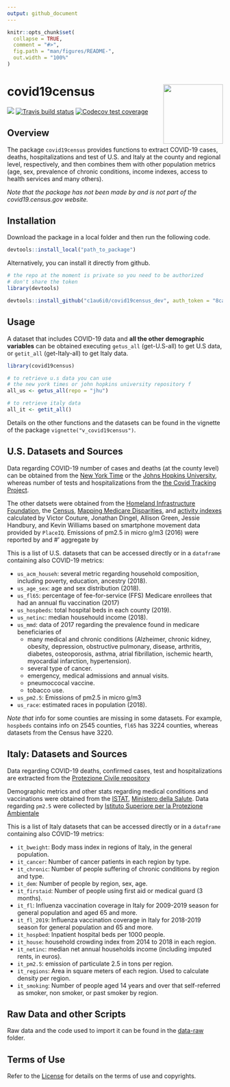 ```yaml
---
output: github_document
---
```


<!-- README.md is generated from README.Rmd. Please edit that file -->

```r
knitr::opts_chunk$set(
  collapse = TRUE,
  comment = "#>",
  fig.path = "man/figures/README-",
  out.width = "100%"
)
```

# covid19census  <img src='inst/img/hexsticker2.png' align="right" height="139" >

<!-- badges: start -->
[![](https://img.shields.io/badge/devel%20version-0.0.0.9700-blue.svg)](https://codecov.io/gh/c1au6i0/covid19census?branch=master)
[![Travis build status](https://travis-ci.com/c1au6i0/covid19census.svg?token=PM6d4w2yt4HVWw7s2Jgy&branch=master)](https://travis-ci.com/c1au6i0/covid19census)
[![Codecov test coverage](https://codecov.io/gh/c1au6i0/covid19census/branch/master/graph/badge.svg)](https://codecov.io/gh/c1au6i0/covid19census?branch=master)


<!-- badges: end -->

## Overview

The package `covid19census` provides functions to extract COVID-19 cases, deaths, hospitalizations and test of U.S. and Italy at the county and regional level, respectively, and then combines them with other population metrics (age, sex, prevalence of chronic conditions, income indexes, access to health services and many others).

*Note that the package has not been made by and is not part of the covid19.census.gov website.*

## Installation

Download the package in a local folder and then run the following code.

```r
devtools::install_local("path_to_package")
```

Alternatively, you can install it directly from github.

```r
# the repo at the moment is private so you need to be authorized 
# don't share the token
library(devtools)

devtools::install_github("c1au6i0/covid19census_dev", auth_token = "8ca5cd2bb556a45f1ffeb2e9b44c90d4fbef6cf2", ref = "dev")
```

## Usage

A dataset that includes COVID-19 data and **all the other demographic variables** can be obtained executing `getus_all` (get-U.S-all) to get U.S data, or `getit_all` (get-Italy-all) to get Italy data.

```r
library(covid19census)

# to retrieve u.s data you can use 
# the new york times or john hopkins university repository f
all_us <- getus_all(repo = "jhu")

# to retrieve italy data
all_it <- getit_all()
```

Details on the other functions and the datasets can be found in the vignette of the package `vignette("v_covid19census")`.

## U.S. Datasets and Sources

Data regarding COVID-19 number of cases and deaths (at the county level) can be obtained from the [New York Time](https://github.com/nytimes/covid-19-data) or the [Johns Hopkins University](https://github.com/CSSEGISandData), whereas number of tests and hospitalizations from the [the Covid Tracking Project](https://covidtracking.com/api}).

The other datsets were obtained from the [Homeland Infrastructure Foundation](https://hifld-geoplatform.opendata.arcgis.com/datasets/hospitals/data?page=18), the [Census](https://data.census.gov/cedsci/table?q=United%20States), [Mapping Medicare Disparities](https://data.cms.gov/mapping-medicare-disparities), and [activity indexes](https://github.com/COVIDExposureIndices/COVIDExposureIndices) calculated by  Victor Couture, Jonathan Dingel, Allison Green, Jessie Handbury, and Kevin Williams based on smartphone movement data provided by `PlaceIQ`. Emissions of pm2.5 in micro g/m3 (2016) were reported by \href{http://fizz.phys.dal.ca/~atmos/martin/?page_id=140#V4.NA.02.MAPLE}{Atmoshpheric Composition Analysis Group} and
#'  aggregate by \href{https://github.com/wxwx1993/PM_COVID/blob/master/additional_preprocessing_code/download_pm25_values.md}{Ista Zahn and Ben Sabath}

This is a list of U.S. datasets that can be accessed directly or in a `dataframe` containing also COVID-19 metrics:

* `us_acm_househ`: several metric regarding household composition, including poverty, education, ancestry (2018).
* `us_age_sex`: age and sex distribution (2018).
* `us_fl65`:  percentage of fee-for-service (FFS) Medicare enrollees that had an annual flu vaccination (2017)
* `us_hospbeds`: total hospital beds in each county (2019).
* `us_netinc`: median househould income (2018).
* `us_mmd`: data of 2017 regarding the  prevalence found in medicare beneficiaries of 
    * many medical and chronic conditions (Alzheimer, chronic kidney, obesity, depression, obstructive pulmonary, disease, arthritis, diabetes, osteoporosis, asthma, atrial  fibrillation, ischemic hearth, myocardial infarction, hypertension).
    * several type of cancer.
    * emergency,  medical admissions and annual visits.
    * pneumoccocal vaccine.
    * tobacco use.
* `us_pm2.5`: Emissions of pm2.5 in micro g/m3
* `us_race`: estimated races in population (2018).
    
*Note that* info for some counties are missing in some datasets. For example, `hospbeds` contains info on 2545 counties, `fl65` has 3224 counties, whereas datasets from the Census have 3220.

## Italy: Datasets and Sources

Data regarding COVID-19 deaths, confirmed cases, test and hospitalizations are extracted from the [Protezione Civile repository](https://github.com/pcm-dpc/COVID-19)

Demographic metrics and other stats regarding medical conditions and vaccinations were obtained from the [ISTAT](http://dati.istat.it/?lang=en), [Ministero della Salute](http://www.salute.gov.it/portale/home.html). Data regarding `pm2.5` were collected by [Istituto Superiore per la Protezione Ambientale](https://annuario.isprambiente.it/pon/basic/14)


This is a list of Italy datasets that can be accessed directly or in a `dataframe` containing also COVID-19 metrics:

* `it_bweight`: Body mass index in regions of Italy, in the general population.
* `it_cancer`: Number of cancer patients in each region by type.
* `it_chronic`: Number of people suffering of chronic conditions by region and type.
* `it_dem`: Number of people by region, sex, age.
* `it_firstaid`: Number of people using first aid or medical guard (3 months). 
* `it_fl`: Influenza vaccination coverage in Italy for 2009-2019 season for general population and aged 65 and more.
* `it_fl_2019`: Influenza vaccination coverage in Italy for 2018-2019 season for general population and 65 and more.
* `it_hospbed`: Inpatient hospital beds per 1000 people.
* `it_house`:  household crowding index from 2014 to 2018 in each region.
* `it_netinc`:  median net annual households income (including imputed rents, in euros).
* `it_pm2.5`:  emission of particulate 2.5 in tons per region.
* `it_regions`: Area in square meters of each region. Used to calculate density per region.
* `it_smoking`: Number of people aged 14 years and over that self-referred as smoker, non smoker, or past smoker by region.

## Raw Data and other Scripts

Raw data and the code used to import it can be found in the [data-raw](https://github.com/c1au6i0/convid19census/tree/master/data-raw) folder. 


## Terms of Use

Refer to the [License](https://github.com/c1au6i0/covid19census/blob/master/LICENSE.md) for details on the terms of use and copyrights.



